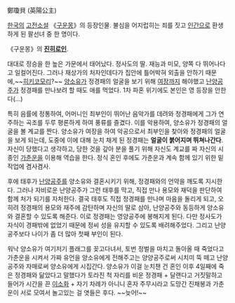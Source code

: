 鄭瓊貝 (英陽公主)

[[한국]]의 [[고전소설]] 《[[구운몽]]》의 등장인물. 불심을 어지럽히는 죄를 짓고 [[인간]]으로 환생하게 된 팔선녀 중 한 명이다.

《구운몽》의 '''[[진히로인]]'''.

대대로 정승을 한 높은 가문에서 태어났다. 정사도의 딸. 재능과 미모, 양쪽 다 뛰어나다고 일컬어진다. 그러나 재상가의 처자인데다가 집안에 틀어박혀 외출을 안하기 때문에,~~[[히키코모리]]?~~ [[양소유]]가 정경패의 얼굴을 보기 위해 [[여장]]까지 해야했고 [[난양공주]]가 정경패를 만나보려 할 때도 애를 먹었다. 1차 파혼 위기에도 본인은 영 등장을 안한다(...)

특히 음률에 정통하여, 어머니인 최부인이 뛰어난 음악가를 데려와 정경패에게 그가 연주하는 곡조를 두루 평론하게 하여 풍류를 즐겼다. 이를 악용하여, 양소유가 정경패의 얼굴을 볼 계교를 짠다. 양소유가 여장을 하여 악공으로서 최부인을 찾아와 정경패의 얼굴을 보게 되는데, 도중에 이에 대해 눈치 채게 된 정경패는 '''얼굴이 붉어지며 뛰쳐나간다'''. 자신이 당했다고 생각하고, 당한 것을 갚아 분을 풀기 위해 자신도 계교를 짜 자신의 시종인 [[가춘운]]을 이용해 역습을 한다. 정식 혼인 후에도 가춘운과 계속 함께 있기 위한 밑작업에 겸사겸사.

후에 태후가 [[난양공주]]를 양소유와 결혼시키기 위해, 정경패와의 언약을 깨도록 지시한다. 그러나 자비로운 난양공주가 그런 태후를 막고, 직접 만나 용모와 재덕을 판단하여 함께 처가 되기를 자처한다. 결국 태후도 직접 정경패를 만나며 마음을 돌리게 되고, 오히려 정경패의 용모와 재주에 감탄하며 자신의 딸로 삼아, 난양공주와 동등하게 양소유와 결혼할 수 있도록 해준다. 이로 정경패는 영양공주에 봉해지게 된다. 다만 정사도가 자식이 경패밖에 없었기 때문에 정씨 성을 유지할 수 있도록 배려해주었다. 그리고 난양공주보다 나이가 좀 더 많아 첫째 부인이 된다.


워낙 양소유가 여기저기 플래그를 꽂고다녀서, 토번 정벌을 마치고 돌아올 때 죽었다고 가춘운을 시켜서 가짜 유언을 양소유에게 전해주고는 양양공주로써 시치미 뚝 떼고 난양공주와 자매로써 양소유에게 시집간다. 양소유가 이걸 눈치챈 건 혼인 이후 4일째에 죽은 정경패와 닮았다고 말했다가 토라진 척 자리를 비운 정경패 + 달랜다고 거짓말하고 들어가 시간을 끈 [[이소화]] + 자기 차례가 아니니 혼자 주무시라고 도망간 진채봉과 가춘운이 서로 모여서 놀고있는 걸 엿들은 후다. ~~늦어!~~
